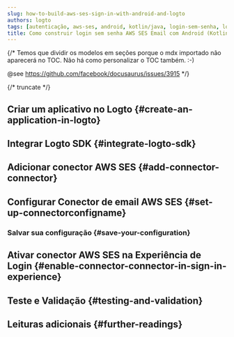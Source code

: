 ```yaml
---
slug: how-to-build-aws-ses-sign-in-with-android-and-logto
authors: logto
tags: [autenticação, aws-ses, android, kotlin/java, login-sem-senha, login, entrar]
title: Como construir login sem senha AWS SES Email com Android (Kotlin / Java)
---
```


{/*
  Temos que dividir os modelos em seções porque o mdx importado não aparecerá no TOC.
  Não há como personalizar o TOC também. :-)

  @see https://github.com/facebook/docusaurus/issues/3915
*/}



{/* truncate */}

<Intro connector={connector} sdk="Android (Kotlin / Java)" link="https://developer.android.com" />

## Criar um aplicativo no Logto \{#create-an-application-in-logto}

<CreateApplication type="Aplicativo nativo" framework="Android (Kotlin) / Android (Java)" />

## Integrar Logto SDK \{#integrate-logto-sdk}

<IntegrateSdk />

## Adicionar conector AWS SES \{#add-connector-connector}

<AddPasswordlessConnector
  connector={connector}
  connectorType="Email"
  passwordlessSignUpIdentifier="Endereço de email"
/>

## Configurar Conector de email AWS SES \{#set-up-connectorconfigname}

<ConnectorGuide />

### Salvar sua configuração \{#save-your-configuration}

<SaveYourConfiguration connector={connector} />

## Ativar conector AWS SES na Experiência de Login \{#enable-connector-connector-in-sign-in-experience}

<EnablePasswordlessConnector
  connectorType="Email"
  passwordlessSignUpIdentifier="Endereço de email"
/>

## Teste e Validação \{#testing-and-validation}

<TestingAndValidation connector={connector} sdk="Android (Kotlin / Java)" />

## Leituras adicionais \{#further-readings}

<FurtherReadings />